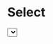 

<Meta
  title='Components|Atoms/Select'
  component={Select}
/>

# Select

<Preview>
  <Select
    name='bloodType'
    id='id01'
    placeholder='Blood Type'
    value=''
    onChange={() => console.info('Select actived')}
    options={['opt1', 'opt2', 'opt3', 'opt4', 'opt5']}
  />
</Preview>

## How to use with a wrapper

### Example

<Preview>
  <SelectWrapper />
</Preview>

### Code of SelectWrapper

```jsx
import React from 'react';
import Select from '../Select';

const SelectWrapper = () => {
  const options = ['Opt1', 'Opt2', 'Opt3', 'Opt4', 'Opt5'];
  const [value, setValue] = React.useState('');

  // Este useEffect es para confirmar la ejecución en el Storybook
  React.useEffect(
    () => { !value ? null : alert(`Value seleccionado: ${value}`); }
    , [value],
  );

  return (
    <div>
      <Select
        name='MyFiveOpts'
        id='id02'
        placeholder='Five Options'
        value={value}
        onChange={setValue}
        options={options}
      />
    </div>
  );
};
```

## Props

<Props of={Select} />
